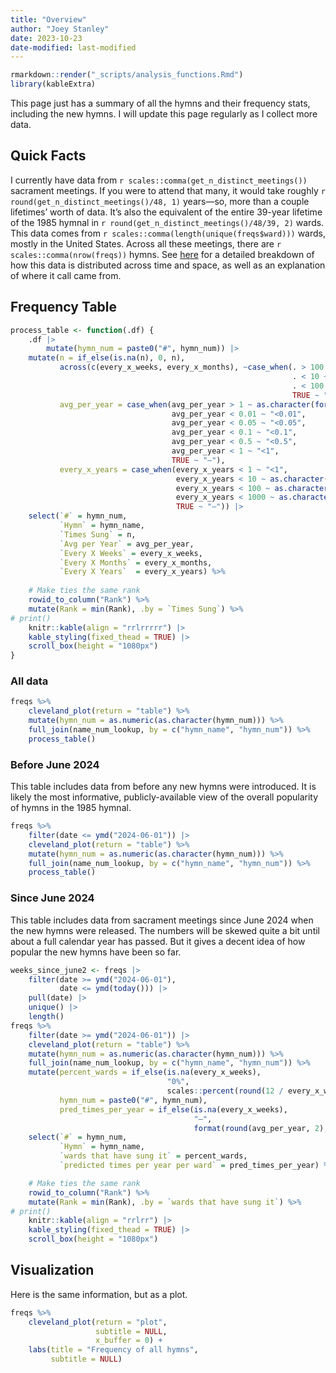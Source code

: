 ```yaml
---
title: "Overview"
author: "Joey Stanley"
date: 2023-10-23
date-modified: last-modified
---
```


```r
rmarkdown::render("_scripts/analysis_functions.Rmd")
library(kableExtra)
```

This page just has a summary of all the hymns and their frequency stats, including the new hymns. I will update this page regularly as I collect more data.

## Quick Facts

I currently have data from `r scales::comma(get_n_distinct_meetings())` sacrament meetings. If you were to attend that many, it would take roughly `r round(get_n_distinct_meetings()/48, 1)` years---so, more than a couple lifetimes' worth of data. It's also the equivalent of the entire 39-year lifetime of the 1985 hymnal in `r round(get_n_distinct_meetings()/48/39, 2)` wards. This data comes from `r scales::comma(length(unique(freqs$ward)))` wards, mostly in the United States. Across all these meetings, there are `r scales::comma(nrow(freqs))` hymns. See [here](/posts/frequency-data) for a detailed breakdown of how this data is distributed across time and space, as well as an explanation of where it call came from. 



## Frequency Table

::: {.panel-tabset}

```r
process_table <- function(.df) {
    .df |> 
        mutate(hymn_num = paste0("#", hymn_num)) |> 
    mutate(n = if_else(is.na(n), 0, n),
           across(c(every_x_weeks, every_x_months), ~case_when(. > 100 ~ ">100", 
                                                               . < 10 ~ as.character(format(round(., 1), nsmall = 1)),
                                                               . < 100 ~ as.character(round(.)),
                                                               TRUE ~ "—")),
           avg_per_year = case_when(avg_per_year > 1 ~ as.character(format(round(avg_per_year, 2), nsmall = 2)),
                                    avg_per_year < 0.01 ~ "<0.01",
                                    avg_per_year < 0.05 ~ "<0.05",
                                    avg_per_year < 0.1 ~ "<0.1",
                                    avg_per_year < 0.5 ~ "<0.5",
                                    avg_per_year < 1 ~ "<1",
                                    TRUE ~ "—"),
           every_x_years = case_when(every_x_years < 1 ~ "<1",
                                     every_x_years < 10 ~ as.character(round(every_x_years, 1)),
                                     every_x_years < 100 ~ as.character(round(every_x_years)),
                                     every_x_years < 1000 ~ as.character(round(every_x_years/10)*10),
                                     TRUE ~ "—")) |> 
    select(`#` = hymn_num,
           `Hymn` = hymn_name,
           `Times Sung` = n,
           `Avg per Year` = avg_per_year,
           `Every X Weeks` = every_x_weeks,
           `Every X Months` = every_x_months,
           `Every X Years`  = every_x_years) %>%
    
    # Make ties the same rank
    rowid_to_column("Rank") %>%
    mutate(Rank = min(Rank), .by = `Times Sung`) %>%
# print()
    knitr::kable(align = "rrlrrrrr") |> 
    kable_styling(fixed_thead = TRUE) |> 
    scroll_box(height = "1080px")
}
```


### All data

```r
freqs %>%
    cleveland_plot(return = "table") %>%
    mutate(hymn_num = as.numeric(as.character(hymn_num))) %>%
    full_join(name_num_lookup, by = c("hymn_name", "hymn_num")) %>%
    process_table()
```

### Before June 2024

This table includes data from before any new hymns were introduced. It is likely the most informative, publicly-available view of the overall popularity of hymns in the 1985 hymnal. 

```r
freqs %>%
    filter(date <= ymd("2024-06-01")) |> 
    cleveland_plot(return = "table") %>%
    mutate(hymn_num = as.numeric(as.character(hymn_num))) %>%
    full_join(name_num_lookup, by = c("hymn_name", "hymn_num")) %>%
    process_table()
```


### Since June 2024

This table includes data from sacrament meetings since June 2024 when the new hymns were released. The numbers will be skewed quite a bit until about a full calendar year has passed. But it gives a decent idea of how popular the new hymns have been so far. 

```r
weeks_since_june2 <- freqs |> 
    filter(date >= ymd("2024-06-01"),
           date <= ymd(today())) |> 
    pull(date) |> 
    unique() |> 
    length()
freqs %>%
    filter(date >= ymd("2024-06-01")) |> 
    cleveland_plot(return = "table") %>%
    mutate(hymn_num = as.numeric(as.character(hymn_num))) %>%
    full_join(name_num_lookup, by = c("hymn_name", "hymn_num")) %>%
    mutate(percent_wards = if_else(is.na(every_x_weeks), 
                                   "0%", 
                                   scales::percent(round(12 / every_x_weeks, 3))),
           hymn_num = paste0("#", hymn_num),
           pred_times_per_year = if_else(is.na(every_x_weeks), 
                                         "—", 
                                         format(round(avg_per_year, 2), nsmall = 1))) |> 
    select(`#` = hymn_num,
           `Hymn` = hymn_name,
           `wards that have sung it` = percent_wards,
           `predicted times per year per ward` = pred_times_per_year) %>%

    # Make ties the same rank
    rowid_to_column("Rank") %>%
    mutate(Rank = min(Rank), .by = `wards that have sung it`) %>%
# print()
    knitr::kable(align = "rrlrr") |> 
    kable_styling(fixed_thead = TRUE) |> 
    scroll_box(height = "1080px")
```



:::


## Visualization

Here is the same information, but as a plot.

```r
freqs %>%
    cleveland_plot(return = "plot", 
                   subtitle = NULL,
                   x_buffer = 0) + 
    labs(title = "Frequency of all hymns",
         subtitle = NULL)
```

